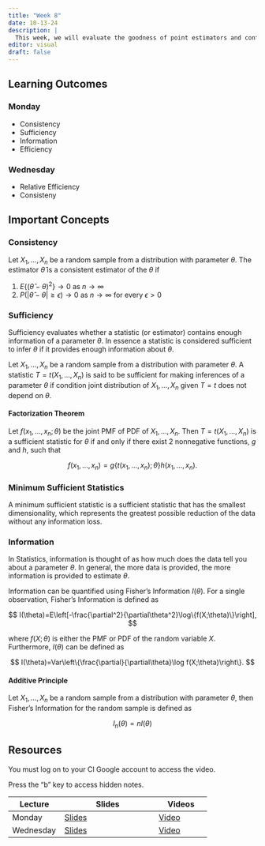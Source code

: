 ```yaml
---
title: "Week 8"
date: 10-13-24
description: |
  This week, we will evaluate the goodness of point estimators and confidence intervals.
editor: visual
draft: false
---
```


## Learning Outcomes

### Monday

-   Consistency
-   Sufficiency
-   Information
-   Efficiency

### Wednesday

-   Relative Efficiency
-   Consisteny

## Important Concepts

### Consistency

Let $X_1,\ldots,X_n$ be a random sample from a distribution with parameter $\theta$. The estimator $\hat \theta$ is a consistent estimator of the $\theta$ if

1.  $E\{(\hat\theta-\theta)^2\}\rightarrow0$ as $n\rightarrow \infty$
2.  $P(|\hat\theta-\theta|\ge \epsilon)\rightarrow0$ as $n\rightarrow \infty$ for every $\epsilon>0$

### Sufficiency

Sufficiency evaluates whether a statistic (or estimator) contains enough information of a parameter $\theta$. In essence a statistic is considered sufficient to infer $\theta$ if it provides enough information about $\theta$.

Let $X_1,\ldots,X_n$ be a random sample from a distribution with parameter $\theta$. A statistic $T=t(X_1,\ldots,X_n)$ is said to be sufficient for making inferences of a parameter $\theta$ if condition joint distribution of $X_1,\ldots,X_n$ given $T=t$ does not depend on $\theta$.

#### Factorization Theorem

Let $f(x_1, \ldots, x_n;\theta)$ be the joint PMF of PDF of $X_1, \ldots,X_n$. Then $T=t(X_1,\ldots,X_n)$ is a sufficient statistic for $\theta$ if and only if there exist 2 nonnegative functions, $g$ and $h$, such that

$$
f(x_1,\ldots,x_n) = g\{t(x_1,\ldots,x_n);\theta\}h(x_1,\ldots,x_n).
$$

### Minimum Sufficient Statistics

A minimum sufficient statistic is a sufficient statistic that has the smallest dimensionality, which represents the greatest possible reduction of the data without any information loss.

### Information

In Statistics, information is thought of as how much does the data tell you about a parameter $\theta$. In general, the more data is provided, the more information is provided to estimate $\theta$.

Information can be quantified using Fisher's Information $I(\theta)$. For a single observation, Fisher's Information is defined as

$$
I(\theta)=E\left[-\frac{\partial^2}{\partial\theta^2}\log\{f(X;\theta)\}\right],
$$

where $f(X;\theta)$ is either the PMF or PDF of the random variable $X$. Furthermore, $I(\theta)$ can be defined as

$$
I(\theta)=Var\left\{\frac{\partial}{\partial\theta}\log f(X;\theta)\right\}.
$$

#### Additive Principle

Let $X_1,\ldots,X_n$ be a random sample from a distribution with parameter $\theta$, then Fisher's Information for the random sample is defined as

$$
I_n(\theta)=nI(\theta)
$$

## Resources

You must log on to your CI Google account to access the video.

Press the "b" key to access hidden notes.

| Lecture   | Slides                                                    | Videos                                |
|-------------------|----------------------------------|-------------------|
| Monday    | [Slides](https://m453.inqs.info/lectures/8a#/title-slide) | [Video](https://youtu.be/2Od7bDiyRAE) |
| Wednesday | [Slides](https://m453.inqs.info/lectures/8b#/title-slide) | [Video](https://youtu.be/930igHnccVQ) |
